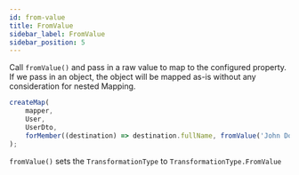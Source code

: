 ```yaml
---
id: from-value
title: FromValue
sidebar_label: FromValue
sidebar_position: 5
---
```


Call `fromValue()` and pass in a raw value to map to the configured property. If we pass in an object, the object will be mapped as-is without any consideration for nested Mapping.

```ts
createMap(
    mapper,
    User,
    UserDto,
    forMember((destination) => destination.fullName, fromValue('John Doe'))
);
```

`fromValue()` sets the `TransformationType` to `TransformationType.FromValue`
